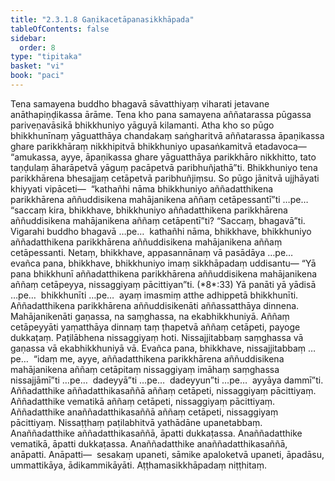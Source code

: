 ```yaml
---
title: "2.3.1.8 Gaṇikacetāpanasikkhāpada"
tableOfContents: false
sidebar:
  order: 8
type: "tipitaka"
basket: "vi"
book: "paci"
---
```



<DynamicBreadcrumb />

<Division number="768" book="paci" e="ch" v="2" p="330">

<Paragraph number="2506" book="paci">
Tena samayena buddho bhagavā sāvatthiyaṃ viharati jetavane anāthapiṇḍikassa ārāme. Tena kho pana samayena aññatarassa pūgassa pariveṇavāsikā bhikkhuniyo yāguyā kilamanti. Atha kho so pūgo bhikkhunīnaṃ yāguatthāya chandakaṃ saṅgharitvā aññatarassa āpaṇikassa ghare parikkhāraṃ nikkhipitvā bhikkhuniyo upasaṅkamitvā etadavoca—  “amukassa, ayye, āpaṇikassa ghare yāguatthāya parikkhāro nikkhitto, tato taṇḍulaṃ āharāpetvā yāguṃ pacāpetvā paribhuñjathā”ti. Bhikkhuniyo tena parikkhārena bhesajjaṃ cetāpetvā paribhuñjiṃsu.
</Paragraph>

<Paragraph number="2507" book="paci">
So pūgo jānitvā ujjhāyati khiyyati vipāceti—  “kathañhi nāma bhikkhuniyo aññadatthikena parikkhārena aññuddisikena mahājanikena aññaṃ cetāpessantī”ti …pe…  “saccaṃ kira, bhikkhave, bhikkhuniyo aññadatthikena parikkhārena aññuddisikena mahājanikena aññaṃ cetāpentī”ti? “Saccaṃ, bhagavā”ti. Vigarahi buddho bhagavā …pe…  kathañhi nāma, bhikkhave, bhikkhuniyo aññadatthikena parikkhārena aññuddisikena mahājanikena aññaṃ cetāpessanti. Netaṃ, bhikkhave, appasannānaṃ vā pasādāya …pe…  evañca pana, bhikkhave, bhikkhuniyo imaṃ sikkhāpadaṃ uddisantu—
</Paragraph>

</Division>
<Division number="769" book="paci" e="ch" v="2" p="331">

<Paragraph number="2508" book="paci">
<Emphasis>“Yā pana bhikkhunī aññadatthikena parikkhārena aññuddisikena mahājanikena aññaṃ cetāpeyya, nissaggiyaṃ pācittiyan”</Emphasis>ti. (*8*:<Emphasis>33</Emphasis>)
</Paragraph>

</Division>
<Division number="770" book="paci" e="ch" v="2" p="331">

<Paragraph number="2509" book="paci">
<Emphasis>Yā panā</Emphasis>ti yā yādisā …pe…  <Emphasis>bhikkhunī</Emphasis>ti …pe…  ayaṃ imasmiṃ atthe adhippetā bhikkhunīti.
</Paragraph>

<Paragraph number="2510" book="paci">
<Emphasis>Aññadatthikena parikkhārena aññuddisikenā</Emphasis>ti aññassatthāya dinnena.
</Paragraph>

<Paragraph number="2511" book="paci">
<Emphasis>Mahājanikenā</Emphasis>ti gaṇassa, na saṃghassa, na ekabhikkhuniyā.
</Paragraph>

<Paragraph number="2512" book="paci">
<Emphasis>Aññaṃ cetāpeyyā</Emphasis>ti yaṃatthāya dinnaṃ taṃ ṭhapetvā aññaṃ cetāpeti, payoge dukkaṭaṃ. Paṭilābhena nissaggiyaṃ hoti. Nissajjitabbaṃ saṃghassa vā gaṇassa vā ekabhikkhuniyā vā. Evañca pana, bhikkhave, nissajjitabbaṃ …pe…  “idaṃ me, ayye, aññadatthikena parikkhārena aññuddisikena mahājanikena aññaṃ cetāpitaṃ nissaggiyaṃ imāhaṃ saṃghassa nissajjāmī”ti …pe…  dadeyyā”ti …pe…  dadeyyun”ti …pe…  ayyāya dammī”ti.
</Paragraph>

</Division>
<Division number="771" book="paci" e="ch" v="2" p="331">

<Paragraph number="2513" book="paci">
Aññadatthike aññadatthikasaññā aññaṃ cetāpeti, nissaggiyaṃ pācittiyaṃ. Aññadatthike vematikā aññaṃ cetāpeti, nissaggiyaṃ pācittiyaṃ. Aññadatthike anaññadatthikasaññā aññaṃ cetāpeti, nissaggiyaṃ pācittiyaṃ. Nissaṭṭhaṃ paṭilabhitvā yathādāne upanetabbaṃ.
</Paragraph>

<Paragraph number="2514" book="paci">
Anaññadatthike aññadatthikasaññā, āpatti dukkaṭassa. Anaññadatthike vematikā, āpatti dukkaṭassa. Anaññadatthike anaññadatthikasaññā, anāpatti.
</Paragraph>

</Division>
<Division number="772" book="paci" e="ch" v="2" p="331">

<Paragraph number="2515" book="paci">
Anāpatti—  sesakaṃ upaneti, sāmike apaloketvā upaneti, āpadāsu, ummattikāya, ādikammikāyāti.

</Paragraph>
</Division>

<Paragraph number="2516" type="center" book="paci">
Aṭṭhamasikkhāpadaṃ niṭṭhitaṃ.
</Paragraph>